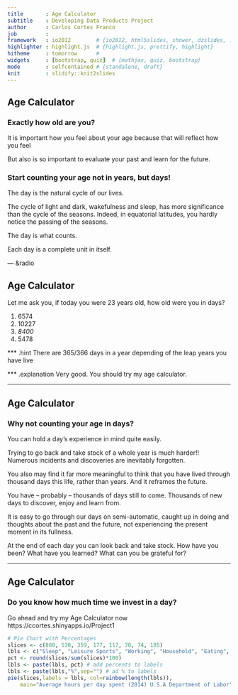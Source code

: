 ```yaml
---
title       : Age Calculator
subtitle    : Developing Data Products Project
author      : Carlos Cortes Franco
job         : 
framework   : io2012        # {io2012, html5slides, shower, dzslides, ...}
highlighter : highlight.js  # {highlight.js, prettify, highlight}
hitheme     : tomorrow      # 
widgets     : [bootstrap, quiz]  # {mathjax, quiz, bootstrap}
mode        : selfcontained # {standalone, draft}
knit        : slidify::knit2slides
---
```


## Age Calculator

### Exactly how old are you?

It is important how you feel about your age because that will reflect how you feel

But also is so important to evaluate your past and learn for the future.

### Start counting your age not in years, but days! 

The day is the natural cycle of our lives. 

The cycle of light and dark, wakefulness and sleep, has more significance than the cycle of the seasons. 
Indeed, in equatorial latitudes, you hardly notice the passing of the seasons. 

The day is what counts.

Each day is a complete unit in itself. 


--- &radio

## Age Calculator

Let me ask you, if today you were 23 years old, how old were you in days?

1. 6574
2. 10227
3. _8400_
4. 5478

*** .hint
There are 365/366 days in a year depending of the leap years you have live

*** .explanation
Very good. You should try my age calculator.

--- 

## Age Calculator

### Why not counting your age in days?

You can hold a day's experience in mind quite easily. 

Trying to go back and take stock of a whole year is much harder!! 
Numerous incidents and discoveries are inevitably forgotten.

You also may find it far more meaningful to think that you have lived through thousand days this life, rather than years. And it reframes the future. 

You have -- probably -- thousands of days still to come. Thousands of new days to discover, enjoy and learn from. 
 
It is easy to go through our days on semi-automatic, caught up in doing and thoughts about the past and the future, not experiencing the present moment in its fullness. 

At the end of each day you can look back and take stock.
How have you been? What have you learned? What can you be grateful for? 


---

## Age Calculator
### Do you know how much time we invest in a day?

Go ahead and try my Age Calculator now https://ccortes.shinyapps.io/Project1

```r
# Pie Chart with Percentages
slices <- c(880, 530, 359, 177, 117, 78, 74, 185) 
lbls <- c("Sleep", "Leisure Sports", "Working", "Household", "Eating", "Personal Care", "Purchasing", "Other")
pct <- round(slices/sum(slices)*100)
lbls <- paste(lbls, pct) # add percents to labels 
lbls <- paste(lbls,"%",sep="") # ad % to labels 
pie(slices,labels = lbls, col=rainbow(length(lbls)),
    main="Average hours per day spent (2014) U.S.A Department of Labor") 
```

